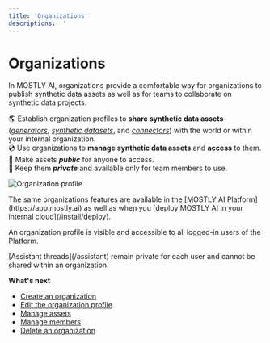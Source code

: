 ```yaml
---
title: 'Organizations'
descriptions: ''
---
```



# Organizations

In MOSTLY AI, organizations provide a comfortable way for organizations to publish synthetic data assets as well as for teams to collaborate on synthetic data projects.

🌎 Establish organization profiles to **share synthetic data assets** ([_generators_](/generators), [_synthetic datasets_](/synthetic-datasets), and [_connectors_](/connectors)) with the world or within your internal organization.<br />
💿 Use organizations to **manage synthetic data assets** and **access** to them.<br />
📢 Make assets **_public_** for anyone to access.<br />
🔐 Keep them **_private_** and available only for team members to use.

<Image
    src="/docs/docimages/organizations/organizations.webp"
    alt="Organization profile"
    width={900}
    height={300}
/>

<CustomCallout>
The same organizations features are available in the [MOSTLY AI Platform](https://app.mostly.ai) as well as when you [deploy MOSTLY AI in your internal cloud](/install/deploy).

An organization profile is visible and accessible to all logged-in users of the Platform.
</CustomCallout>

<CustomCallout>
[Assistant threads](/assistant) remain private for each user and cannot be shared within an organization.
</CustomCallout>

**What's next**

* [Create an organization](/docs/organizations/create)
* [Edit the organization profile](/docs/organizations/edit-profile)
* [Manage assets](/docs/organizations/manage-assets)
* [Manage members](/docs/organizations/manage-members)
* [Delete an organization](/docs/organizations/delete)
